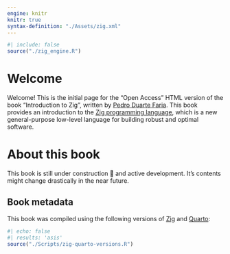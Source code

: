 ---
engine: knitr
knitr: true
syntax-definition: "./Assets/zig.xml"
---

```{r}
#| include: false
source("./zig_engine.R")
```


::: {.content-visible when-format="html"}

# Welcome {.unnumbered}

Welcome! This is the initial page for the "Open Access" HTML version of the book "Introduction to Zig",
written by [Pedro Duarte Faria](https://pedro-faria.netlify.app/).
This book provides an introduction to the [Zig programming language](https://ziglang.org/),
which is a new general-purpose low-level language for building robust and optimal software.

# About this book {.unnumbered}

This book is still under construction 🚧 and active development.
It's contents might change drastically in the near future.

:::

## Book metadata

This book was compiled using the following versions of [Zig](https://ziglang.org) and [Quarto](https://quarto.org):

```{r}
#| echo: false
#| results: 'asis'
source("./Scripts/zig-quarto-versions.R")
```
